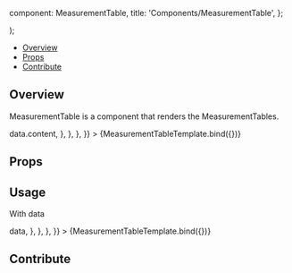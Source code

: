

  component: MeasurementTable,
  title: 'Components/MeasurementTable',
};

<Meta
  title="Components/MeasurementTable"
  component={MeasurementTable}
/>

  <div className="bg-primary-dark h-64 w-64">
    <MeasurementTable {...args} />
  </div>
);

<Heading
  title="MeasurementTable"
  componentRelativePath="MeasurementTable/MeasurementTable.tsx"
/>

- [Overview](#overview)
- [Props](#props)
- [Contribute](#contribute)

## Overview

MeasurementTable is a component that renders the MeasurementTables.

<Canvas>
  <Story
    name="Overview"
    args={{
      title: 'Measurements',
      servicesManager: {
        services: {
          customizationService: {
            getCustomization: (title, data) => data.content,
          },
        },
      },
    }}
  >
    {MeasurementTableTemplate.bind({})}
  </Story>
</Canvas>

## Props

<ArgsTable of={MeasurementTable} />

## Usage

With data

<Canvas>
  <Story
    name="With Data"
    args={{
      title: 'Measurements',
      amount: 1,
      data: [
        {
          id: 1,
          label: '(empty)',
          displayText: ['193.1 mm (S:6, I:5)'],
          isActive: false,
        },
      ],
      servicesManager: {
        services: {
          customizationService: {
            getCustomization: (title, data) => data,
          },
        },
      },
    }}
  >
    {MeasurementTableTemplate.bind({})}
  </Story>
</Canvas>

## Contribute

<Footer componentRelativePath="MeasurementTable/__stories__/measurementTable.stories.mdx" />
